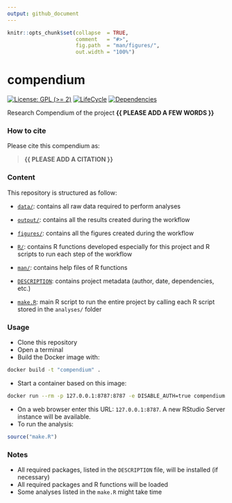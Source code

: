 ```yaml
---
output: github_document
---
```


<!-- README.md is generated from README.Rmd. Please edit that file -->


```r
knitr::opts_chunk$set(collapse  = TRUE,
                      comment   = "#>",
                      fig.path  = "man/figures/",
                      out.width = "100%")
```



# compendium


<!-- badges: start -->
[![License: GPL (>= 2)](https://img.shields.io/badge/License-GPL%20%28%3E%3D%202%29-blue.svg)](https://choosealicense.com/licenses/gpl-2.0/)
[![LifeCycle](https://img.shields.io/badge/lifecycle-experimental-orange)](https://lifecycle.r-lib.org/articles/stages.html#experimental)
[![Dependencies](https://img.shields.io/badge/dependencies-2/70-green?style=flat)](#)
<!-- badges: end -->


Research Compendium of the project **{{ PLEASE ADD A FEW WORDS }}**



### How to cite

Please cite this compendium as: 

> **{{ PLEASE ADD A CITATION }}**



### Content

This repository is structured as follow:

- [`data/`](https://github.com/Ecosystem-Assessments/compendium/tree/master/data):
contains all raw data required to perform analyses

- [`output/`](https://github.com/Ecosystem-Assessments/compendium/tree/master/outputs):
contains all the results created during the workflow

- [`figures/`](https://github.com/Ecosystem-Assessments/compendium/tree/master/figures):
contains all the figures created during the workflow

- [`R/`](https://github.com/Ecosystem-Assessments/compendium/tree/master/R):
contains R functions developed especially for this project and R scripts to run each step of the workflow

- [`man/`](https://github.com/Ecosystem-Assessments/compendium/tree/master/man):
contains help files of R functions

- [`DESCRIPTION`](https://github.com/Ecosystem-Assessments/compendium/tree/master/DESCRIPTION):
contains project metadata (author, date, dependencies, etc.)

- [`make.R`](https://github.com/Ecosystem-Assessments/compendium/tree/master/make.R):
main R script to run the entire project by calling each R script stored in the `analyses/` folder



### Usage

- Clone this repository
- Open a terminal
- Build the Docker image with:

```sh
docker build -t "compendium" .
```

- Start a container based on this image:

```sh
docker run --rm -p 127.0.0.1:8787:8787 -e DISABLE_AUTH=true compendium
```

- On a web browser enter this URL: `127.0.0.1:8787`. A new RStudio Server
instance will be available.
- To run the analysis:

```r
source("make.R")
```



### Notes

- All required packages, listed in the `DESCRIPTION` file, will be installed (if necessary)
- All required packages and R functions will be loaded
- Some analyses listed in the `make.R` might take time
